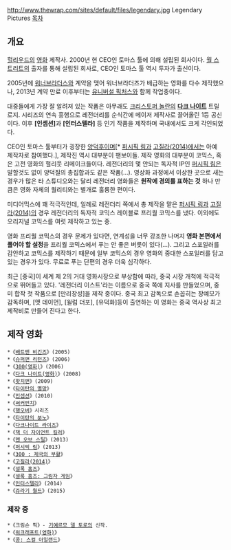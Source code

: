 http://www.thewrap.com/sites/default/files/legendary.jpg
Legendary Pictures
[[목차]]

== 개요 ==
[[헐리우드]]의 [[영화]] 제작사. 2000년 현 CEO인 토마스 툴에 의해 설립된 회사이다. [[월 스트리트]]의 출자를 통해 설립된 회사로, CEO인 토마스 툴 역시 투자가 출신이다.

2005년에 [[워너브라더스]]와 계약을 맺어 워너브라더즈가 배급하는 영화를 다수 제작했으나, 2013년 계약 만료 이후부터는 [[유니버설 픽처스]]와 함께 작업중이다. 

대중들에게 가장 잘 알려져 있는 작품은 아무래도 [[크리스토퍼 놀란]]의 '''[[다크 나이트]]''' 트릴로지. 시리즈의 연속 흥행으로 레전더리를 순식간에 메이저 제작사로 끌어올린 1등 공신이다. 이후 '''[인셉션]'''과 '''[인터스텔라]''' 등 인기 작품을 제작하며 국내에서도 크게 각인되었다.
 
CEO인 토마스 툴부터가 굉장한 [[양덕후]]이며[* [[퍼시픽 림]]과 [[고질라(2014)]]에서는 아예 제작자로 참여했다.], 제작진 역시 대부분이 팬보이들. 제작 영화의 대부분이 코믹스, 혹은 고전 영화의 헐리웃 리메이크들이다. 레전더리의 몇 안되는 독자적 IP인 [[퍼시픽 림]]은 말할것도 없이 양덕질의 총집합과도 같은 작품(...). 영상화 과정에서 이상한 곳으로 새는 경우가 많은 타 스튜디오와는 달리 레전더리 영화들은 '''원작에 경의를 표하는 것''' 하나 만큼은 영화 자체의 퀄리티와는 별개로 훌륭한 편이다.

미디어믹스에 꽤 적극적인데, 일례로 레전더리 쪽에서 총 제작을 맡은 [[퍼시픽 림]]과 [[고질라(2014)]]의 경우 레전더리의 독자적 코믹스 레이블로 프리퀄 코믹스를 냈다. 이외에도 오리지널 코믹스를 여럿 제작하고 있는 중.

영화 프리퀄 코믹스의 경우 문제가 있다면, 연계성을 너무 강조한 나머지 '''영화 본편에서 풀어야 할 설정'''을 프리퀄 코믹스에서 푸는 안 좋은 버릇이 있다(...). 그리고 스포일러를 감안하고 코믹스를 제작하기 때문에 일부 코믹스의 경우 영화의 중대한 스포일러를 담고 있는 경우가 있다. 무료로 푸는 단편의 경우 더욱 심각하다.

최근 [중국]이 세계 제 2의 거대 영화시장으로 부상함에 따라, 중국 시장 개척에 적극적으로 뛰어들고 있다. '레전더리 이스트'라는 이름으로 중국 쪽에 지사를 만들었으며, 중미 합작 첫 작품으로 [만리장성]을 제작 중이다. 중국 최고 감독으로 손꼽히는 장예모가 감독하며, [맷 데이먼], [윌럼 더포], [유덕화]등이 출연하는 이 영화는 중국 역사상 최고 제작비로 만들어 진다고 한다.  

== 제작 영화 ==
 *《[[배트맨 비긴즈]]》(2005)
 *《[[슈퍼맨 리턴즈]]》(2006)
 *《[[300(영화)]]》(2006)
 *《[[다크 나이트(영화)]]》(2008)
 *《[[왓치맨]]》(2009)
 *《[[타이탄의 멸망]]》
 *《[[인셉션]]》(2010)
 *《[[써커펀치]]》
 *《[[행오버]]》시리즈
 *《[[타이탄의 분노]]》
 *《[[다크나이트 라이즈]]》
 *《[[잭 더 자이언트 킬러]]》
 *《[[맨 오브 스틸]]》(2013)
 *《[[퍼시픽 림]]》(2013)
 *《[[300 : 제국의 부활]]》
 *《[[고질라(2014)]]》
 *《[[셜록 홈즈(2009)|셜록 홈즈]]》
 *《[[셜록 홈즈: 그림자 게임]]》
 *《[[인터스텔라]]》(2014)
 *《[[쥬라기 월드]]》(2015)

=== 제작 중 ===
 *《크림슨 픽》- [[기예르모 델 토로]]의 신작.
 *《[[워크래프트(영화)]]》
 *《[[킹콩#s-4|콩: 스컬 아일랜드]]》
